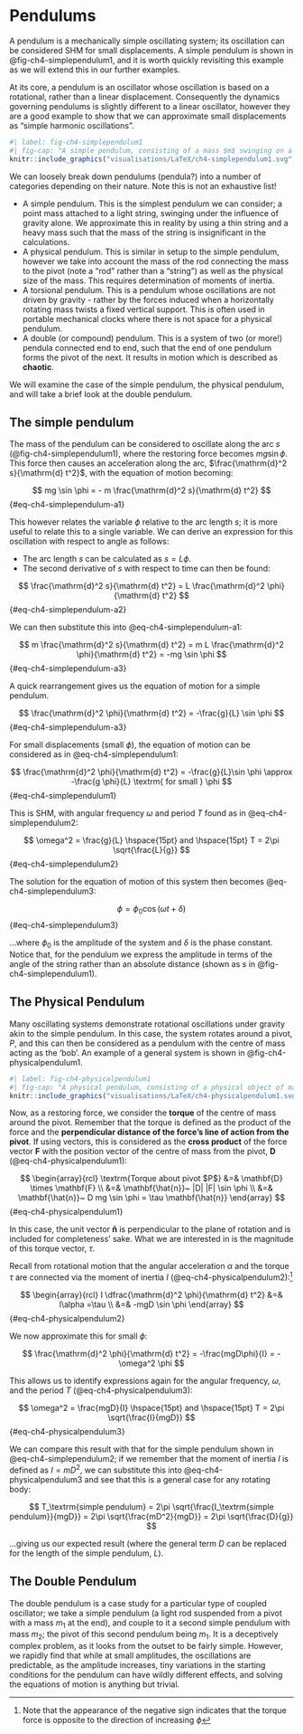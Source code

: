 # Pendulums {#sec-ch4-simplependulum}

A pendulum is a mechanically simple oscillating system; its oscillation can be considered SHM for small displacements. A simple pendulum is shown in @fig-ch4-simplependulum1, and it is worth quickly revisiting this example as we will extend this in our further examples.

At its core, a pendulum is an oscillator whose oscillation is based on a rotational, rather than a linear displacement. Consequently the dynamics governing pendulums is slightly different to a linear oscillator, however they are a good example to show that we can approximate small displacements as "simple harmonic oscillations". 

```r
#| label: fig-ch4-simplependulum1
#| fig-cap: "A simple pendulum, consisting of a mass $m$ swinging on a string of length $L$. At angle $\\phi$, the weight of the mass $mg$ can be resolved into components to determine the mechanics of the system."
knitr::include_graphics("visualisations/LaTeX/ch4-simplependulum1.svg",auto_pdf = getOption("knitr.graphics.auto_pdf", TRUE))
```

We can loosely break down pendulums (pendula?) into a number of categories depending on their nature. Note this is not an exhaustive list!

* A simple pendulum.  This is the simplest pendulum we can consider; a point mass attached to a light string, swinging under the influence of gravity alone. We approximate this in reality by using a thin string and a heavy mass such that the mass of the string is insignificant in the calculations. 
* A physical pendulum.  This is similar in setup to the simple pendulum, however we take into account the mass of the rod connecting the mass to the pivot (note a "rod" rather than a "string") as well as the physical size of the mass. This requires determination of moments of inertia.
* A torsional pendulum. This is a pendulum whose oscillations are not driven by gravity - rather by the forces induced when a horizontally rotating mass twists a fixed vertical support. This is often used in portable mechanical clocks where there is not space for a physical pendulum.
* A double (or compound) pendulum.  This is a system of two (or more!) pendula connected end to end, such that the end of one pendulum forms the pivot of the next.  It results in motion which is described as **chaotic**.

We will examine the case of the simple pendulum, the physical pendulum, and will take a brief look at the double pendulum.

## The simple pendulum

The mass of the pendulum can be considered to oscillate along the arc $s$ (@fig-ch4-simplependulum1), where the restoring force becomes $mg \sin \phi$. This force then causes an acceleration along the arc, $\frac{\mathrm{d}^2 s}{\mathrm{d} t^2}$, with the equation of motion becoming:

$$
mg \sin \phi = - m \frac{\mathrm{d}^2 s}{\mathrm{d} t^2}
$${#eq-ch4-simplependulum-a1}

This however relates the variable $\phi$ relative to the arc length $s$; it is more useful to relate this to a single variable.  We can derive an expression for this oscillation with respect to angle as follows:

* The arc length $s$ can be calculated as $s = L \phi$.
* The second derivative of $s$ with respect to time can then be found:

$$
\frac{\mathrm{d}^2 s}{\mathrm{d} t^2} = L \frac{\mathrm{d}^2 \phi}{\mathrm{d} t^2}
$${#eq-ch4-simplependulum-a2}

We can then substitute this into @eq-ch4-simplependulum-a1:

$$
m \frac{\mathrm{d}^2 s}{\mathrm{d} t^2} = m L \frac{\mathrm{d}^2 \phi}{\mathrm{d} t^2} =  -mg \sin \phi
$${#eq-ch4-simplependulum-a3}

A quick rearrangement gives us the equation of motion for a simple pendulum.

$$
\frac{\mathrm{d}^2 \phi}{\mathrm{d} t^2} =  -\frac{g}{L} \sin \phi
$${#eq-ch4-simplependulum-a3}

For small displacements (small $\phi$), the equation of motion can be considered as in @eq-ch4-simplependulum1:

$$
\frac{\mathrm{d}^2 \phi}{\mathrm{d} t^2} = -\frac{g}{L}\sin \phi \approx -\frac{g \phi}{L} \textrm{ for small } \phi
$${#eq-ch4-simplependulum1}

This is SHM, with angular frequency $\omega$ and period $T$ found as in @eq-ch4-simplependulum2:

$$
\omega^2 = \frac{g}{L} \hspace{15pt} and \hspace{15pt} T = 2\pi \sqrt{\frac{L}{g}}
$${#eq-ch4-simplependulum2}

The solution for the equation of motion of this system then becomes @eq-ch4-simplependulum3:

$$
\phi = \phi_0 \cos (\omega t + \delta)
$${#eq-ch4-simplependulum3}

...where $\phi_0$ is the amplitude of the system and $\delta$ is the phase constant.  Notice that, for the pendulum we express the amplitude in terms of the angle of the string rather than an absolute distance (shown as $s$ in @fig-ch4-simplependulum1).

## The Physical Pendulum {#sec-ch4-physicalpendulum}

Many oscillating systems demonstrate rotational oscillations under gravity akin to the simple pendulum. In this case, the system rotates around a pivot, $P$, and this can then be considered as a pendulum with the centre of mass acting as the 'bob'. An example of a general system is shown in @fig-ch4-physicalpendulum1.

```r
#| label: fig-ch4-physicalpendulum1
#| fig-cap: "A physical pendulum, consisting of a physical object of mass $M$ swinging on a pivot through point $P$ of length $L$. At angle $\\phi$, the weight of the mass $Mg$ can again be resolved into components to determine the mechanics of the system."
knitr::include_graphics("visualisations/LaTeX/ch4-physicalpendulum1.svg",auto_pdf = getOption("knitr.graphics.auto_pdf", TRUE))
```

Now, as a restoring force, we consider the **torque** of the centre of mass around the pivot. Remember that the torque is defined as the product of the force and the **perpendicular distance of the force's line of action from the pivot**.  If using vectors, this is considered as the **cross product** of the force vector $\mathbf{F}$ with the position vector of the centre of mass from the pivot, $\mathbf{D}$ (@eq-ch4-physicalpendulum1):

$$
\begin{array}{rcl}
\textrm{Torque about pivot $P$} &=& \mathbf{D} \times \mathbf{F} \\
&=& \mathbf{\hat{n}}~ |D| |F| \sin \phi \\
&=& \mathbf{\hat{n}}~ D mg  \sin \phi = \tau \mathbf{\hat{n}} 
\end{array}
$${#eq-ch4-physicalpendulum1}

In this case, the unit vector $\mathbf{\hat{n}}$ is perpendicular to the plane of rotation and is included for completeness' sake. What we are interested in is the magnitude of this torque vector, $\tau$.

Recall from rotational motion that the angular acceleration $\alpha$ and the torque $\tau$ are connected via the moment of inertia $I$ (@eq-ch4-physicalpendulum2):^[Note that the appearance of the negative sign indicates that the torque force is opposite to the direction of increasing $\phi$]

$$
\begin{array}{rcl}
I \dfrac{\mathrm{d}^2 \phi}{\mathrm{d} t^2}  &=& I\alpha =\tau \\
&=& -mgD \sin \phi
\end{array}
$${#eq-ch4-physicalpendulum2}

We now approximate this for small $\phi$:

$$
\frac{\mathrm{d}^2 \phi}{\mathrm{d} t^2} = -\frac{mgD\phi}{I} = -\omega^2 \phi
$$

This allows us to identify expressions again for the angular frequency, $\omega$, and the period $T$ (@eq-ch4-physicalpendulum3):

$$
\omega^2 = \frac{mgD}{I} \hspace{15pt} and \hspace{15pt} T = 2\pi \sqrt{\frac{I}{mgD}}
$${#eq-ch4-physicalpendulum3}

We can compare this result with that for the simple pendulum shown in @eq-ch4-simplependulum2; if we remember that the moment of inertia $I$ is defined as $I = mD^2$, we can substitute this into @eq-ch4-physicalpendulum3 and see that this is a general case for any rotating body:

$$
T_\textrm{simple pendulum} = 2\pi \sqrt{\frac{I_\textrm{simple pendulum}}{mgD}} = 2\pi \sqrt{\frac{mD^2}{mgD}} = 2\pi \sqrt{\frac{D}{g}}
$$

...giving us our expected result (where the general term $D$ can be replaced for the length of the simple pendulum, $L$).

## The Double Pendulum

<!-- https://math24.net/double-pendulum.html -->
<!-- https://www.myphysicslab.com/pendulum/double-pendulum-en.html -->
<!-- https://web.mit.edu/jorloff/www/chaosTalk/double-pendulum/double-pendulum-en.html -->

The double pendulum is a case study for a particular type of coupled oscillator; we take a simple pendulum (a light rod suspended from a pivot with a mass $m_1$ at the end), and couple to it a second simple pendulum with mass $m_2$;  the pivot of this second pendulum being $m_1$. It is a deceptively complex problem, as it looks from the outset to be fairly simple. However, we rapidly find that while at small amplitudes, the oscillations are predictable, as the amplitude increases, tiny variations in the starting conditions for the pendulum can have wildly different effects, and solving the equations of motion is anything but trivial.

<!-- ## Chaos -->